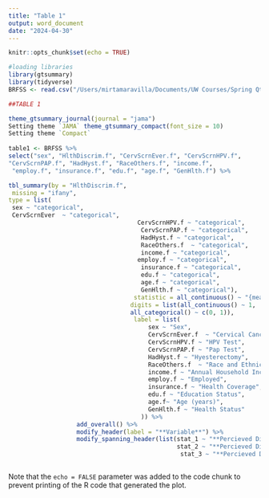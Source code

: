 ```yaml
---
title: "Table 1"
output: word_document
date: "2024-04-30"
---
```


```r
knitr::opts_chunk$set(echo = TRUE)
```

```r
#loading libraries
library(gtsummary)
library(tidyverse)
BRFSS <- read.csv("/Users/mirtamaravilla/Documents/UW Courses/Spring Qtr 2024/EPI 514 /EPI 514 Research/cleanbrfss.csv") 

```

```r
##TABLE 1

theme_gtsummary_journal(journal = "jama")
Setting theme `JAMA` theme_gtsummary_compact(font_size = 10)
Setting theme `Compact`
 
table1 <- BRFSS %>%
select("sex", "HlthDiscrim.f", "CervScrnEver.f", "CervScrnHPV.f", 
"CervScrnPAP.f", "HadHyst.f", "RaceOthers.f", "income.f", 
 "employ.f", "insurance.f", "edu.f", "age.f", "GenHlth.f") %>%

tbl_summary(by = "HlthDiscrim.f", 
 missing = "ifany", 
type = list(
 sex ~ "categorical", 
 CervScrnEver  ~ "categorical", 
                                    CervScrnHPV.f ~ "categorical", 
                                     CervScrnPAP.f ~ "categorical", 
                                     HadHyst.f ~ "categorical", 
                                     RaceOthers.f  ~ "categorical",
                                     income.f ~ "categorical",
                                    employ.f ~ "categorical",
                                     insurance.f ~ "categorical",
                                     edu.f ~ "categorical",
                                     age.f ~ "categorical", 
                                     GenHlth.f ~ "categorical"),
                                   statistic = all_continuous() ~ "{mean} ({sd})",
                                  digits = list(all_continuous() ~ 1,
                                  all_categorical() ~ c(0, 1)), 
                                   label = list(
                                       sex ~ "Sex", 
                                       CervScrnEver.f  ~ "Cervical Cancer Screening Test", 
                                       CervScrnHPV.f ~ "HPV Test", 
                                       CervScrnPAP.f ~ "Pap Test", 
                                       HadHyst.f ~ "Hyesterectomy", 
                                       RaceOthers.f  ~ "Race and Ethnicity",
                                       income.f ~ "Annual Household Income",
                                       employ.f ~ "Employed",
                                       insurance.f ~ "Health Coverage",
                                       edu.f ~ "Education Status",
                                       age.f~ "Age (years)", 
                                       GenHlth.f ~ "Health Status"
                                     )) %>%
                   add_overall() %>%
                   modify_header(label = "**Variable**") %>%
                   modify_spanning_header(list(stat_1 ~ "**Percieved Discrimination**",
                                               stat_2 ~ "**Percieved Discrimination**",
                                                stat_3 ~ "**Percieved Discrimination**"))

```



```r

```

Note that the `echo = FALSE` parameter was added to the code chunk to prevent printing of the R code that generated the plot.
